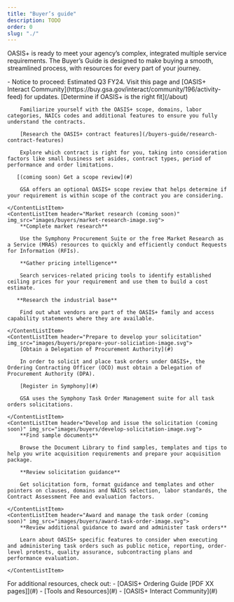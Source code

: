 ```yaml
---
title: "Buyer’s guide"
description: TODO
order: 0
slug: "./"
---
```


OASIS+ is ready to meet your agency’s complex, integrated multiple service requirements. The Buyer’s Guide is designed to make buying a smooth, streamlined process, with resources for every part of your journey. 

<Alert heading="Upcoming dates and events">
    - Notice to proceed: Estimated Q3 FY24.
    Visit this page and [OASIS+ Interact Community](https://buy.gsa.gov/interact/community/196/activity-feed) for updates.
</Alert>
<ContentList>
    <ContentListItem header="Acquisition Planning" img_src="images/buyers/acq-planning-image.svg">
        [Determine if OASIS+ is the right fit](/about)

        Familiarize yourself with the OASIS+ scope, domains, labor categories, NAICs codes and additional features to ensure you fully understand the contracts.

        [Research the OASIS+ contract features](/buyers-guide/research-contract-features)

        Explore which contract is right for you, taking into consideration factors like small business set asides, contract types, period of performance and order limitations.

       [(coming soon) Get a scope review](#)

        GSA offers an optional OASIS+ scope review that helps determine if your requirement is within scope of the contract you are considering.

    </ContentListItem>
    <ContentListItem header="Market research (coming soon)" img_src="images/buyers/market-research-image.svg">
        **Complete market research**

        Use the Symphony Procurement Suite or the free Market Research as a Service (MRAS) resources to quickly and efficiently conduct Requests for Information (RFIs). 

        **Gather pricing intelligence**

        Search services-related pricing tools to identify established ceiling prices for your requirement and use them to build a cost estimate.

       **Research the industrial base**

        Find out what vendors are part of the OASIS+ family and access capability statements where they are available.

    </ContentListItem>
    <ContentListItem header="Prepare to develop your solicitation" img_src="images/buyers/prepare-your-soliciation-image.svg">
        [Obtain a Delegation of Procurement Authority](#)

        In order to solicit and place task orders under OASIS+, the Ordering Contracting Officer (OCO) must obtain a Delegation of Procurement Authority (DPA).
 
        [Register in Symphony](#)

        GSA uses the Symphony Task Order Management suite for all task orders solicitations. 

    </ContentListItem>
    <ContentListItem header="Develop and issue the solicitation (coming soon)" img_src="images/buyers/develop-solicitation-image.svg">
        **Find sample documents**

        Browse the Document Library to find samples, templates and tips to help you write acquisition requirements and prepare your acquisition package.
 
        **Review solicitation guidance**

        Get solicitation form, format guidance and templates and other pointers on clauses, domains and NAICS selection, labor standards, the Contract Assessment Fee and evaluation factors. 

    </ContentListItem>
    <ContentListItem header="Award and manage the task order (coming soon)" img_src="images/buyers/award-task-order-image.svg">
        **Review additional guidance to award and administer task orders**

        Learn about OASIS+ specific features to consider when executing and administering task orders such as public notice, reporting, order-level protests, quality assurance, subcontracting plans and performance evaluation.
 
    </ContentListItem>
</ContentList>
<SummaryBox header="Can’t find what you’re looking for?">
    For additional resources, check out:
    - [OASIS+ Ordering Guide [PDF XX pages]](#)
    - [Tools and Resources](#)
    - [OASIS+ Interact Community](#) 
</SummaryBox>
